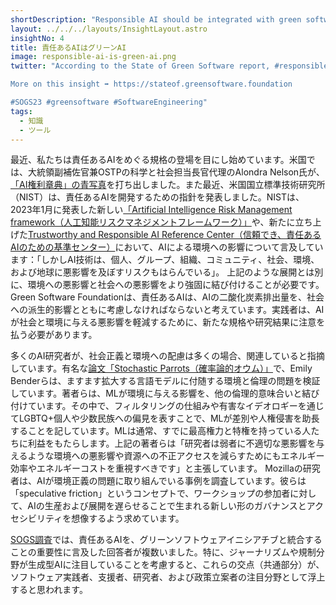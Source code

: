 ```yaml
---
shortDescription: "Responsible AI should be integrated with green software initiatives."
layout: ../../../layouts/InsightLayout.astro
insightNo: 4
title: 責任あるAIはグリーンAI
image: responsible-ai-is-green-ai.png
twitter: "According to the State of Green Software report, #responsibleAI is green AI.  

More on this insight ➡️ https://stateof.greensoftware.foundation

#SOGS23 #greensoftware #SoftwareEngineering"
tags:
  - 知識
  - ツール
---
```


最近、私たちは責任あるAIをめぐる規格の登場を目にし始めています。米国では、大統領副補佐官兼OSTPの科学と社会担当長官代理のAlondra Nelson氏が、[「AI権利章典」の青写真](https://www.whitehouse.gov/ostp/news-updates/2022/10/04/blueprint-for-an-ai-bill-of-rightsa-vision-for-protecting-our-civil-rights-in-the-algorithmic-age/)を打ち出しました。また最近、米国国立標準技術研究所（NIST）は、責任あるAIを開発するための指針を発表しました。NISTは、2023年1月に発表した新しい[「Artificial Intelligence Risk Management framework（人工知能リスクマネジメントフレームワーク）」](https://nvlpubs.nist.gov/nistpubs/ai/NIST.AI.100-1.pdf)や、新たに立ち上げた[Trustworthy and Responsible AI Reference Center（信頼でき、責任あるAIのための基準センター）](https://airc.nist.gov/Home)において、AIによる環境への影響について言及しています：「しかしAI技術は、個人、グループ、組織、コミュニティ、社会、環境、および地球に悪影響を及ぼすリスクもはらんでいる」。 上記のような展開とは別に、環境への悪影響と社会への悪影響をより強固に結び付けることが必要です。Green Software Foundationは、責任あるAIは、AIの二酸化炭素排出量を、社会への派生的影響とともに考慮しなければならないと考えています。実践者は、AIが社会と環境に与える悪影響を軽減するために、新たな規格や研究結果に注意を払う必要があります。

多くのAI研究者が、社会正義と環境への配慮は多くの場合、関連していると指摘しています。有名な[論文「Stochastic Parrots（確率論的オウム）」](https://dl.acm.org/doi/10.1145/3442188.3445922)で、Emily Benderらは、ますます拡大する言語モデルに付随する環境と倫理の問題を検証しています。著者らは、MLが環境に与える影響を、他の倫理的意味合いと結び付けています。その中で、フィルタリングの仕組みや有害なイデオロギーを通じてLGBTQ+個人や少数民族への偏見を表すことで、MLが差別や人権侵害を助長することを記しています。MLは通常、すでに最高権力と特権を持っている人たちに利益をもたらします。上記の著者らは「研究者は弱者に不適切な悪影響を与えるような環境への悪影響や資源への不正アクセスを減らすためにもエネルギー効率やエネルギーコストを重視すべきです」と主張しています。 Mozillaの研究者は、AIが環境正義の問題に取り組んでいる事例を調査しています。彼らは「speculative friction」というコンセプトで、ワークショップの参加者に対して、AIの生産および展開を遅らせることで生まれる新しい形のガバナンスとアクセシビリティを想像するよう求めています。

[SOGS調査](../survey)では、責任あるAIを、グリーンソフトウェアイニシアチブと統合することの重要性に言及した回答者が複数いました。特に、ジャーナリズムや規制分野が生成型AIに注目していることを考慮すると、これらの交点（共通部分）が、ソフトウェア実践者、支援者、研究者、および政策立案者の注目分野として浮上すると思われます。
